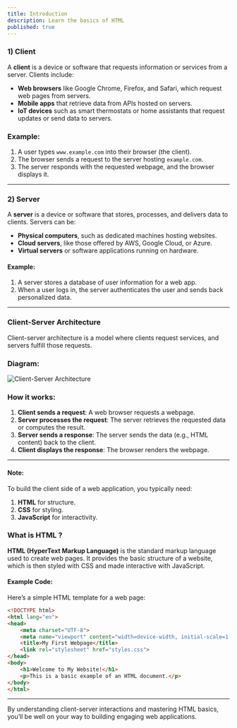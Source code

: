 ```yaml
---
title: Introduction
description: Learn the basics of HTML
published: true
---
```


### **1) Client**

A **client** is a device or software that requests information or services from a server. Clients include:

* **Web browsers** like Google Chrome, Firefox, and Safari, which request web pages from servers.
* **Mobile apps** that retrieve data from APIs hosted on servers.
* **IoT devices** such as smart thermostats or home assistants that request updates or send data to servers.

### **Example:**

1. A user types `www.example.com` into their browser (the client).
2. The browser sends a request to the server hosting `example.com`.
3. The server responds with the requested webpage, and the browser displays it.

---

### **2) Server**

A **server** is a device or software that stores, processes, and delivers data to clients. Servers can be:

* **Physical computers**, such as dedicated machines hosting websites.
* **Cloud servers**, like those offered by AWS, Google Cloud, or Azure.
* **Virtual servers** or software applications running on hardware.

#### **Example:**

1. A server stores a database of user information for a web app.
2. When a user logs in, the server authenticates the user and sends back personalized data.

---

### **Client-Server Architecture**

Client-server architecture is a model where clients request services, and servers fulfill those requests.

### **Diagram:**

![Client-Server Architecture](https://res.cloudinary.com/dkkifg17t/image/upload/v1748193265/ChatGPT_Image_May_25_2025_10_38_15_PM_obt5vs.png)

### **How it works:**

1. **Client sends a request**: A web browser requests a webpage.
2. **Server processes the request**: The server retrieves the requested data or computes the result.
3. **Server sends a response**: The server sends the data (e.g., HTML content) back to the client.
4. **Client displays the response**: The browser renders the webpage.

---

#### Note:

To build the client side of a web application, you typically need:

1. **HTML** for structure.
2. **CSS** for styling.
3. **JavaScript** for interactivity.

### **What is HTML ?**

**HTML (HyperText Markup Language)** is the standard markup language used to create web pages. It provides the basic structure of a website, which is then styled with CSS and made interactive with JavaScript.

#### **Example Code:**

Here’s a simple HTML template for a web page:

```html
<!DOCTYPE html>
<html lang="en">
<head>
    <meta charset="UTF-8">
    <meta name="viewport" content="width=device-width, initial-scale=1.0">
    <title>My First Webpage</title>
    <link rel="stylesheet" href="styles.css">
</head>
<body>
    <h1>Welcome to My Website!</h1>
    <p>This is a basic example of an HTML document.</p>
</body>
</html>
```

---

By understanding client-server interactions and mastering HTML basics, you’ll be well on your way to building engaging web applications.
